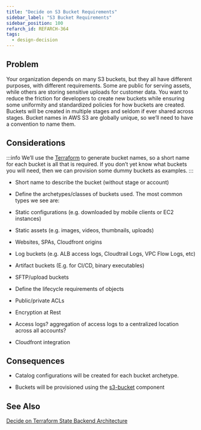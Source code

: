 ```yaml
---
title: "Decide on S3 Bucket Requirements"
sidebar_label: "S3 Bucket Requirements"
sidebar_position: 100
refarch_id: REFARCH-364
tags:
  - design-decision
---
```



## Problem

Your organization depends on many S3 buckets, but they all have different purposes, with different requirements. Some are public for serving assets, while others are storing sensitive uploads for customer data. You want to reduce the friction for developers to create new buckets while ensuring some uniformity and standardized policies for how buckets are created. Buckets will be created in multiple stages and seldom if ever shared across stages. Bucket names in AWS S3 are globally unique, so we’ll need to have a convention to name them.

## Considerations

:::info
We’ll use the [Terraform](/resources/legacy/fundamentals/terraform) to generate bucket names, so a short name for each bucket is all that is required. If you don’t yet know what buckets you will need, then we can provision some dummy buckets as examples.
:::

- Short name to describe the bucket (without stage or account)

- Define the archetypes/classes of buckets used. The most common types we see are:

- Static configurations (e.g. downloaded by mobile clients or EC2 instances)

- Static assets (e.g. images, videos, thumbnails, uploads)

- Websites, SPAs, Cloudfront origins

- Log buckets (e.g. ALB access logs, Cloudtrail Logs, VPC Flow Logs, etc)

- Artifact buckets (E.g. for CI/CD, binary executables)

- SFTP/upload buckets

- Define the lifecycle requirements of objects

- Public/private ACLs

- Encryption at Rest

- Access logs? aggregation of access logs to a centralized location across all accounts?

- Cloudfront integration

## Consequences

- Catalog configurations will be created for each bucket archetype.

- Buckets will be provisioned using the [s3-bucket](/components/library/aws/s3-bucket/) component

## See Also

[Decide on Terraform State Backend Architecture](/layers/accounts/design-decisions/decide-on-terraform-state-backend-architecture)
